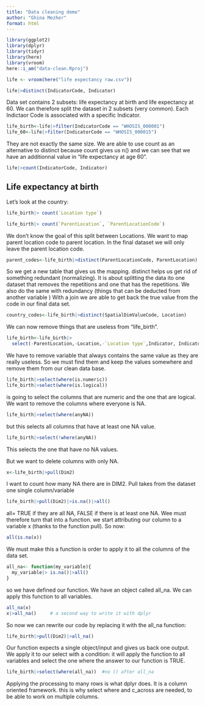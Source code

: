 ```yaml
---
title: "Data cleaning demo"
author: "Ghina Mezher"
format: html
---
```


```r
library(ggplot2)
library(dplyr)
library(tidyr)
library(here)
library(vroom)
here::i_am("data-clean.Rproj")
```

```r
life <- vroom(here("life expectancy raw.csv"))
```

```r
life|>distinct(IndicatorCode, Indicator)
```
Data set contains 2 subsets: life expectancy at birth and life expectancy at 60. 
We can therefore split the dataset in 2 subsets (very common).
Each Indictaor Code is associated with a specific Indicator.

```r
life_birth<-life|>filter(IndicatorCode == "WHOSIS_000001")
life_60<-life|>filter(IndicatorCode == "WHOSIS_000015")
```

They are not exactly the same size. 
We are able to use count as an alternative to distinct because count gives us n() and we can see that we have an additionnal value in "life expectancy at age 60". 
```r
life|>count(IndicatorCode, Indicator)
```
## Life expectancy at birth
Let's look at the country: 
```r
life_birth|> count(`Location type`)
```
```r
life_birth|> count(`ParentLocation`, `ParentLocationCode`)
```
We don't know the goal of this split between Locations. 
We want to map parent location code to parent location. 
In the final dataset we will only leave the parent location code. 
```r
parent_codes<-life_birth|>distinct(ParentLocationCode, ParentLocation)
```
So we get a new table that gives us the mapping. 
distinct helps us get rid of something redundant (normalizing). It is about splitting the data ito one dataset that removes the repetitions and one that has the repetitions.
We also do the same with redundancy (things that can be deducted from another variable )
With a join we are able to get back the true value from the code in our final data set.

```r
country_codes<-life_birth|>distinct(SpatialDimValueCode, Location)
```
We can now remove things that are useless from "life_birth". 
```r
life_birth<-life_birth|>
  select(-ParentLocation,-Location,-`Location type`,Indicator, IndicatorCode)
```
We have to remove variable that always contains the same value as they are really useless. 
So we must find them and keep the values somewhere and remove them from our clean data base. 
```r
life_birth|>select(where(is.numeric))
life_birth|>select(where(is.logical))
```

is going to select the columns that are numeric and the one that are logical.
We want to remove the columns where everyone is NA.
```r
life_birth|>select(where(anyNA))
```
but this selects all columns that have at least one NA value. 
```r
life_birth|>select(!where(anyNA))
```
This selects the one that have no NA values. 

But we want to delete columns with only NA. 
```r
x<-life_birth|>pull(Dim2)
```
I want to count how many NA there are in DIM2. Pull takes from the dataset one single column/variable
```r
life_birth|>pull(Dim2)|>is.na()|>all()
```
all= TRUE if they are all NA, FALSE if there is at least one NA. Wee must therefore turn that into a function. 
we start attributing our column to a variable x (thanks to the function pull). 
So now: 
```r
all(is.na(x))
```
We must make this a function is order to apply it to all the columns of the data set. 
```r
all_na<- function(my_variable){
  my_variable|> is.na()|>all()
}
```
so we have defined our function. We have an object called all_na. We can apply this function to all variables. 

```r
all_na(x)
x|>all_na()     # a second way to write it with dplyr
```
So now we can rewrite our code by replacing it with the all_na function:
```r
life_birth|>pull(Dim2)|>all_na()
```
Our function expects a single object/input and gives us back one output.
We apply it to our select with a condition: it will apply the function to all variables and select the one where the answer to our function is TRUE.
```r
life_birth|>select(where(all_na))  #no () after all_na 
```
Applying the processing to many rows is what dplyr does. It is a column oriented framework. this is why select where and c_across are needed, to be able to work on multiple columns.



